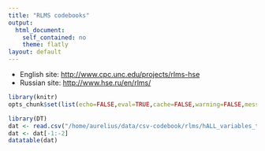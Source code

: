 ```yaml
---
title: "RLMS codebooks"
output:
  html_document:
    self_contained: no
    theme: flatly
layout: default
---
```


- English site: <http://www.cpc.unc.edu/projects/rlms-hse>
- Russian site: <http://www.hse.ru/en/rlms/>

```r
library(knitr)
opts_chunk$set(list(echo=FALSE,eval=TRUE,cache=FALSE,warning=FALSE,message=FALSE))
```


```r
library(DT)
dat <- read.csv("/home/aurelius/data/csv-codebook/rlms/hALL_variables_translate.csv")
dat <- dat[-1:-2]
datatable(dat)
```

